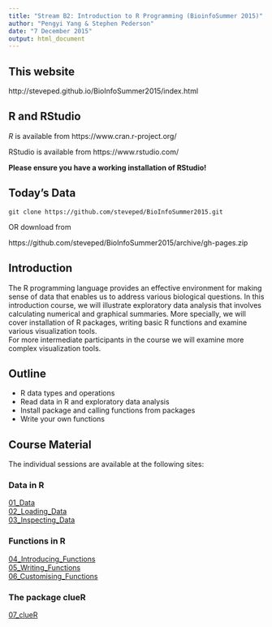 ```yaml
---
title: "Stream B2: Introduction to R Programming (BioinfoSummer 2015)"
author: "Pengyi Yang & Stephen Pederson"
date: "7 December 2015"
output: html_document
---
```


## This website
http://steveped.github.io/BioInfoSummer2015/index.html

## R and RStudio
*R* is available from https://www.cran.r-project.org/

RStudio is available from https://www.rstudio.com/

**Please ensure you have a working installation of RStudio!**

## Today's Data
`git clone https://github.com/steveped/BioInfoSummer2015.git`

OR download from  

https://github.com/steveped/BioInfoSummer2015/archive/gh-pages.zip

## Introduction

The R programming language provides an effective environment for making sense of data that enables us to address various biological questions. 
In this introduction course, we will illustrate exploratory data analysis that involves calculating numerical and graphical summaries. 
More specially, we will cover installation of R packages, writing basic R functions and examine various visualization tools.  
For more intermediate participants in the course we will examine more complex visualization tools.

## Outline
- R data types and operations
- Read data in R and exploratory data analysis
- Install package and calling functions from packages
- Write your own functions

## Course Material
The individual sessions are available at the following sites:

### Data in R
[01_Data](01_Data.html)  
[02_Loading_Data](02_Loading_Data.html)  
[03_Inspecting_Data](03_Inspecting_Data,html)  

### Functions in R
[04_Introducing_Functions](04_Introducing_Functions.html)  
[05_Writing_Functions](05_Writing_Functions.html)  
[06_Customising_Functions](06_Customising_Functions.html)  

### The package clueR
[07_clueR](07_clueR.html)